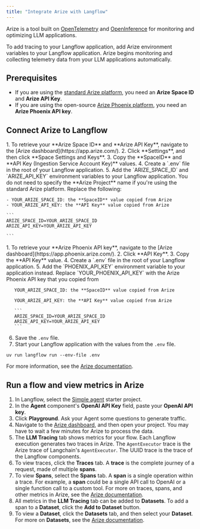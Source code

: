 ```yaml
---
title: "Integrate Arize with Langflow"
---
```


Arize is a tool built on [OpenTelemetry](https://opentelemetry.io/) and [OpenInference](https://docs.arize.com/phoenix/reference/open-inference) for monitoring and optimizing LLM applications.

To add tracing to your Langflow application, add Arize environment variables to your Langflow application. Arize begins monitoring and collecting telemetry data from your LLM applications automatically.

## **Prerequisites**[**​**](https://docs.langflow.org/integrations-arize#prerequisites)

- If you are using the [standard Arize platform](https://docs.arize.com/arize), you need an **Arize Space ID** and **Arize API Key**.
- If you are using the open-source [Arize Phoenix platform](https://docs.arize.com/phoenix), you need an **Arize Phoenix API key**.

## **Connect Arize to Langflow**

<Tabs>
  <Tab title="Arize Platform">
    1. To retrieve your **Arize Space ID** and **Arize API Key**, navigate to the [Arize dashboard](https://app.arize.com/).
    2. Click **Settings**, and then click **Space Settings and Keys**.
    3. Copy the **SpaceID** and **API Key (Ingestion Service Account Key)** values.
    4. Create a `.env` file in the root of your Langflow application.
    5. Add the `ARIZE_SPACE_ID` and `ARIZE_API_KEY` environment variables to your Langflow application. You do not need to specify the **Arize Project** name if you're using the standard Arize platform. Replace the following:

    - YOUR_ARIZE_SPACE_ID: the **SpaceID** value copied from Arize
    - YOUR_ARIZE_API_KEY: the **API Key** value copied from Arize

    ```
    ARIZE_SPACE_ID=YOUR_ARIZE_SPACE_ID
    ARIZE_API_KEY=YOUR_ARIZE_API_KEY
    
    ```
  </Tab>
  <Tab title="Arize Phoenix">
    1. To retrieve your **Arize Phoenix API key**, navigate to the [Arize dashboard](https://app.phoenix.arize.com/).
    2. Click **API Key**.
    3. Copy the **API Key** value.
    4. Create a `.env` file in the root of your Langflow application.
    5. Add the `PHOENIX_API_KEY` environment variable to your application instead. Replace `YOUR_PHOENIX_API_KEY` with the Arize Phoenix API key that you copied from

       YOUR_ARIZE_SPACE_ID: the **SpaceID** value copied from Arize

       YOUR_ARIZE_API_KEY: the **API Key** value copied from Arize

       ```
       ARIZE_SPACE_ID=YOUR_ARIZE_SPACE_ID
       ARIZE_API_KEY=YOUR_ARIZE_API_KEY
       ```
  </Tab>
</Tabs>

6. Save the `.env` file.
7. Start your Langflow application with the values from the `.env` file.

```
uv run langflow run --env-file .env
```

For more information, see the [Arize documentation](https://docs.arize.com/phoenix/tracing/integrations-tracing/langflow#go-to-arize-phoenix).

## **Run a flow and view metrics in Arize**[**​**](https://docs.langflow.org/integrations-arize#run-a-flow-and-view-metrics-in-arize)

1. In Langflow, select the [Simple agent](https://docs.langflow.org/simple-agent) starter project.
2. In the **Agent** component's **OpenAI API Key** field, paste your **OpenAI API key**.
3. Click **Playground**. Ask your Agent some questions to generate traffic.
4. Navigate to the [Arize dashboard](https://app.arize.com/), and then open your project. You may have to wait a few minutes for Arize to process the data.
5. The **LLM Tracing** tab shows metrics for your flow. Each Langflow execution generates two traces in Arize. The `AgentExecutor` trace is the Arize trace of Langchain's `AgentExecutor`. The UUID trace is the trace of the Langflow components.
6. To view traces, click the **Traces** tab. A **trace** is the complete journey of a request, made of multiple **spans**.
7. To view **Spans**, select the **Spans** tab. A **span** is a single operation within a trace. For example, a **span** could be a single API call to OpenAI or a single function call to a custom tool. For more on traces, spans, and other metrics in Arize, see the [Arize documentation](https://docs.arize.com/arize/llm-tracing/tracing).
8. All metrics in the **LLM Tracing** tab can be added to **Datasets**. To add a span to a **Dataset**, click the **Add to Dataset** button.
9. To view a **Dataset**, click the **Datasets** tab, and then select your **Dataset**. For more on **Datasets**, see the [Arize documentation](https://docs.arize.com/arize/llm-datasets-and-experiments/datasets-and-experiments).